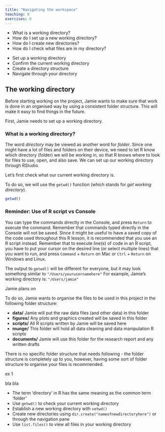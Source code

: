 ```yaml
---
title: "Navigating the workspace"
teaching: 0
exercises: 0
---
```


:::::::::::::::::::::::::::::::::::::: questions 

- What is a working directory?
- How do I set up a new working directory?
- How do I create new directories?
- How do I check what files are in my directory?

::::::::::::::::::::::::::::::::::::::::::::::::

::::::::::::::::::::::::::::::::::::: objectives

- Set up a working directory
- Confirm the current working directory
- Create a directory structure
- Navigate through your directory

::::::::::::::::::::::::::::::::::::::::::::::::

## The working directory

Before starting working on the project, Jamie wants to make sure that work is done in an organised way by using a consistent folder structure. This will make it easy to find things in the future.

First, Jamie needs to set up a working directory.

### What is a working directory?

The word *directory* may be viewed as another word for *folder*. Since one might have a lot of files and folders on their device, we need to let R know which directory (folder) we will be working in, so that R knows where to look for files to use, open, and also save. We can set up our working directory through RStudio.

Let's first check what our current working directory is. 

To do so, we will use the `getwd()` function (which stands for *get working directory*). 

```r
getwd()
```

:::::::::::: callout
### Reminder: Use of R script vs Console

You can type the commands directly in the Console, and press `Return` to execute the command. Remember that commands typed directly in the Console will not be saved. Since it might be useful to have a saved copy of the code used throughout this R lesson, it is recommended that you use an R script instead. Remember that to execute line(s) of code in an R script, you have to put your cursor on the desired line (or select multiple lines) that you want to run, and press `Command` + `Return` on Mac or `Ctrl` + `Return` on Windows and Linux.

::::::::::::::::

The output to `getwd()` will be different for everyone, but it may look something similar to `"/Users/yourusernamehere"`
For example, Jamie's working directory is: `"/Users/jamie"`

Jamie plans on 

To do so, Jamie wants to organise the files to be used in this project in the following folder structure:

- **data/** Jamie will put the raw data files (and other data) in this folder
- **figures/** Any plots and graphics created will be saved in this folder
- **scripts/** All R scripts written by Jamie will be saved here
- **munge/** This folder will hold all data cleaning and data manipulation R scripts
- **documents/** Jamie will use this folder for the research report and any written drafts

There is no specific folder structure that needs following - the folder structure is completely up to you, however, having some sort of folder structure to organise your files is recommended. 

:::::::::::::::::: challenge

ex 1

::::::::: solution

bla bla

::::::::::::
::::::::::::::::::

::::::::::::: keypoints

- The term 'directory' in R has the same meaning as the common term 'folder' 
- Use `getwd()` to check your current working directory
- Establish a new working directory with `setwd()`
- Create new directories using `dir.create("nameofnewdirectoryhere")` or through the navigation pane
- Use `list.files()` to view all files in your working directory

:::::::::::::::::::::
